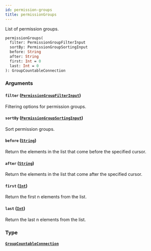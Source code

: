 ```yaml
---
id: permission-groups
title: permissionGroups
---
```


List of permission groups.

```graphql
permissionGroups(
  filter: PermissionGroupFilterInput
  sortBy: PermissionGroupSortingInput
  before: String
  after: String
  first: Int = 0
  last: Int = 0
): GroupCountableConnection

```

### Arguments

#### `filter` ([`PermissionGroupFilterInput`](/developer/api-reference/inputs/permission-group-filter-input.mdx))

Filtering options for permission groups.

#### `sortBy` ([`PermissionGroupSortingInput`](/developer/api-reference/inputs/permission-group-sorting-input.mdx))

Sort permission groups.

#### `before` ([`String`](/developer/api-reference/scalars/string.mdx))

Return the elements in the list that come before the specified cursor.

#### `after` ([`String`](/developer/api-reference/scalars/string.mdx))

Return the elements in the list that come after the specified cursor.

#### `first` ([`Int`](/developer/api-reference/scalars/int.mdx))

Return the first n elements from the list.

#### `last` ([`Int`](/developer/api-reference/scalars/int.mdx))

Return the last n elements from the list.

### Type

#### [`GroupCountableConnection`](/developer/api-reference/objects/group-countable-connection.mdx)
